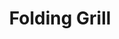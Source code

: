 ---
title: "Folding Grill"
subtitle: ""
creator: ""
categories: ["kitchen"]
featuredImage: "../src/assets/images/item/kitchen/DSC02582.png"
views: ["../src/assets/images/item/kitchen/DSC02582.png","../src/assets/images/item/kitchen/DSC02583.png","../src/assets/images/item/kitchen/DSC02584.png"]
nextItem: []
---